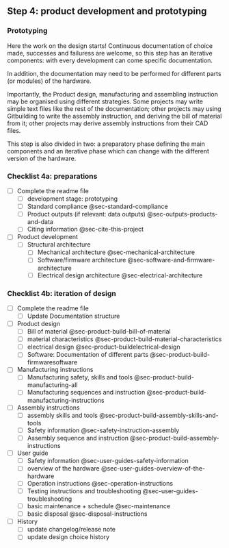 ## Step 4: product development and prototyping 

### Prototyping

Here the work on the design starts! Continuous documentation of choice made, successes and failuress are welcome, so this step has an iterative components: with every development can come specific documentation.

In addition, the documentation may need to be performed for different parts (or modules) of the hardware.

Importantly, the Product design, manufacturing and assembling instruction may be organised using different strategies. Some projects may write simple text files like the rest of the documentation; other projects may using Gitbuilding to write the assembly instruction, and deriving the bill of material from it; other projects may derive assembly instructions from their CAD files.

This step is also divided in two: a preparatory phase defining the main components and an iterative phase which can change with the different version of the hardware.


### Checklist 4a: preparations

- [ ] Complete the readme file
  - [ ] development stage: prototyping
  - [ ] Standard compliance @sec-standard-compliance
  - [ ] Product outputs (if relevant: data outputs) @sec-outputs-products-and-data
  - [ ] Citing information @sec-cite-this-project

  
- [ ] Product development
  - [ ] Structural architecture
    - [ ] Mechanical architecture @sec-mechanical-architecture
    - [ ] Software/firmware architecture @sec-software-and-firmware-architecture
    - [ ] Electrical design architecture @sec-electrical-architecture

### Checklist 4b: iteration of design
- [ ] Complete the readme file
  - [ ] Update Documentation structure 

- [ ] Product design
  - [ ] Bill of material @sec-product-build-bill-of-material
  - [ ] material characteristics @sec-product-build-material-characteristics
  - [ ] electrical design @sec-product-buildelectrical-design
  - [ ] Software: Documentation of different parts @sec-product-build-firmwaresoftware
  
- [ ] Manufacturing instructions  
    - [ ] Manufacturing safety, skills and tools @sec-product-build-manufacturing-all
    - [ ] Manufacturing sequences and instruction @sec-product-build-manufacturing-instructions
    
- [ ] Assembly instructions
  - [ ] assembly skills and tools @sec-product-build-assembly-skills-and-tools
  - [ ] Safety information @sec-safety-instruction-assembly
  - [ ] Assembly sequence and instruction @sec-product-build-assembly-instructions

- [ ] User guide
  - [ ] Safety information @sec-user-guides-safety-information
  - [ ] overview of the hardware @sec-user-guides-overview-of-the-hardware
  - [ ] Operation instructions @sec-operation-instructions
  - [ ] Testing instructions and troubleshooting @sec-user-guides-troubleshooting
  - [ ] basic maintenance + schedule @sec-maintenance
  - [ ] basic disposal @sec-disposal-instructions
  
- [ ] History  
  - [ ] update changelog/release note
  - [ ] update design choice history

